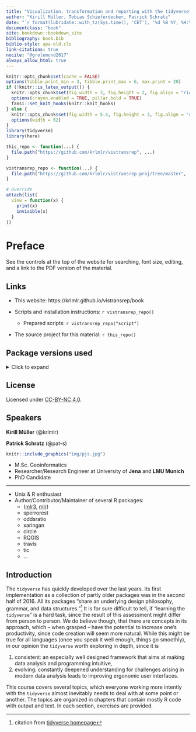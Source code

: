 ```yaml
---
title: "Visualization, transformation and reporting with the tidyverse"
author: "Kirill Müller, Tobias Schieferdecker, Patrick Schratz"
date: "`r format(lubridate::with_tz(Sys.time(), 'CET'), '%d %B %Y, %H:%M %Z')`"
documentclass: "book"
site: bookdown::bookdown_site
bibliography: book.bib
biblio-style: apa-old.cls
link-citations: true
nocite: "@grolemund2017"
always_allow_html: true
---
```


```r
knitr::opts_chunk$set(cache = FALSE)
options(tibble.print_min = 3, tibble.print_max = 6, max.print = 20)
if (!knitr::is_latex_output()) {
  knitr::opts_chunk$set(fig.width = 3, fig.height = 2, fig.align = "right")
  options(crayon.enabled = TRUE, pillar.bold = TRUE)
  fansi::set_knit_hooks(knitr::knit_hooks)
} else {
  knitr::opts_chunk$set(fig.width = 5.4, fig.height = 3, fig.align = "center")
  options(width = 62)
}
library(tidyverse)
library(here)

this_repo <- function(...) {
  file.path("https://github.com/krlmlr/vistransrep", ...)
}

vistransrep_repo <- function(...) {
  file.path("https://github.com/krlmlr/vistransrep-proj/tree/master", ...)
}

# Override
attach(list(
  view = function(x) {
    print(x)
    invisible(x)
  }
))
```


# Preface {-}

See the controls at the top of the website for searching, font size, editing, and a link to the PDF version of the material.

## Links {-}

- This website: https://krlmlr.github.io/vistransrep/book

- Scripts and installation instructions: `r vistransrep_repo()`
    - Prepared scripts: `r vistransrep_repo("script")`

- The source project for this material: `r this_repo()`

## Package versions used {-}

<details><summary>Click to expand</summary>

```r
library(tidyverse)
library(here)
```

```r
withr::with_options(list(width = 80), print(sessioninfo::session_info()))
```

</details>

## License {-}

Licensed under [CC-BY-NC 4.0](https://creativecommons.org/licenses/by-nc/4.0/).

## Speakers {-}

**Kirill Müller** (\@krlmlr)


**Patrick Schratz** (\@pat-s)

```r
knitr::include_graphics("img/pjs.jpg")
```

- M.Sc. Geoinformatics
- Researcher/Research Engineer at University of **Jena** and **LMU Munich**
- PhD Candidate

---

- Unix & R enthusiast
- Author/Contributor/Maintainer of several R packages: 
  - ([mlr3](https://github.com/mlr-org/mlr3), [mlr](https://github.com/mlr-org/mlr))
  - sperrorest
  - oddsratio
  - xaringan
  - circle
  - RQGIS
  - travis
  - tic
  - ...
  
## Introduction {-}

The `tidyverse` has quickly developed over the last years.
Its first implementation as a collection of partly older packages was in the second half of 2016.
All its packages "share an underlying design philosophy, grammar, and data structures."^[citation from [tidyverse homepage](https://www.tidyverse.org/)]
It is for sure difficult to tell, if "learning the `tidyverse`" is a hard task, since the result of this assessment might differ from person to person.
We do believe though, that there are concepts in its approach, which -- when grasped -- have the potential to increase one's productivity, since code creation will seem more natural.
While this might be true for all languages (once you speak it well enough, things go smoothly), in our opinion the `tidyverse` worth exploring in depth, since it is

1. consistent: an especially well designed framework that aims at making data analysis and programming intuitive,
2. evolving: constantly deepened understanding for challenges arising in modern data analysis leads to improving ergonomic user interfaces.

This course covers several topics, which everyone working more intently with the `tidyverse` almost inevitably needs to deal with at some point or another.
The topics are organized in chapters that contain mostly R code with output and text.
In each section, exercises are provided.
